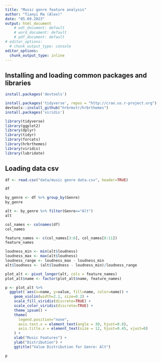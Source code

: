 ---
title: "Music genre feature analysis"
author: "Tianyi Ma (Alex)"
date: "05.09.2023"
output: html_document
    # odt_document: default
    # word_document: default
    # pdf_document: default
# editor_options:
  # chunk_output_type: console
editor_options: 
  chunk_output_type: inline
---

## Installing and loading common packages and libraries

```{r}
install.packages('devtools')
```

```{r}
install.packages('tidyverse', repos = "http://cran.us.r-project.org")
devtools::install_github("hrbrmstr/hrbrthemes")
install.packages('viridis')
```

```{r}
library(tidyverse)
library(ggplot2)
library(dplyr)
library(tidyr)
library(forcats)
library(hrbrthemes)
library(viridis)
library(lubridate)
```

## Loading data csv

```{r}
df <- read.csv("data/music genre data.csv", header=TRUE)
```

```{r}
df
```


```{r}
by_genre <- df %>% group_by(Genre)
by_genre
```


```{r}
alt <- by_genre %>% filter(Genre=="Alt")
alt
```

```{r}
col_names <- colnames(df)
col_names
```
```{r}
feature_names <- c(col_names[3:6], col_names[8:11])
feature_names
```
```{r}
loudness_min <- min(alt$loudness)
loudness_max <- max(alt$loudness)
loudness_range <- loudness_max - loudness_min
alt$loudness <- (alt$loudness - loudness_min)/loudness_range
```


```{r}
plot_alt <- pivot_longer(alt, cols = feature_names)
plot_alt$name <- factor(plot_alt$name, feature_names)

p <- plot_alt %>%
  ggplot( aes(x=name, y=value, fill=name, color=name)) +
    geom_violin(width=2.1, size=0.2) +
    scale_fill_viridis(discrete=TRUE) +
    scale_color_viridis(discrete=TRUE) +
    theme_ipsum() +
    theme(
      legend.position="none",
      axis.text.x = element_text(angle = 30, hjust=0.8),
      axis.title.x = element_text(size = 12, hjust=0.45, vjust=0)
    ) +
    xlab("Music Features") +
    ylab("Distribution") +
    ggtitle("Value Distribution for Genre: Alt")

p
```









